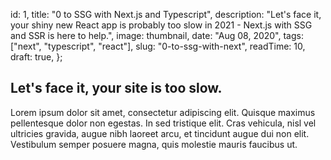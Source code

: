 
  id: 1,
  title: "0 to SSG with Next.js and Typescript",
  description:
    "Let's face it, your shiny new React app is probably too slow in 2021 - Next.js with SSG and SSR is here to help.",
  image: thumbnail,
  date: "Aug 08, 2020",
  tags: ["next", "typescript", "react"],
  slug: "0-to-ssg-with-next",
  readTime: 10,
  draft: true,
};


## Let's face it, your site is too slow.

Lorem ipsum dolor sit amet, consectetur adipiscing elit. Quisque maximus pellentesque dolor non egestas. In sed tristique elit. Cras vehicula, nisl vel ultricies gravida, augue nibh laoreet arcu, et tincidunt augue dui non elit. Vestibulum semper posuere magna, quis molestie mauris faucibus ut.
